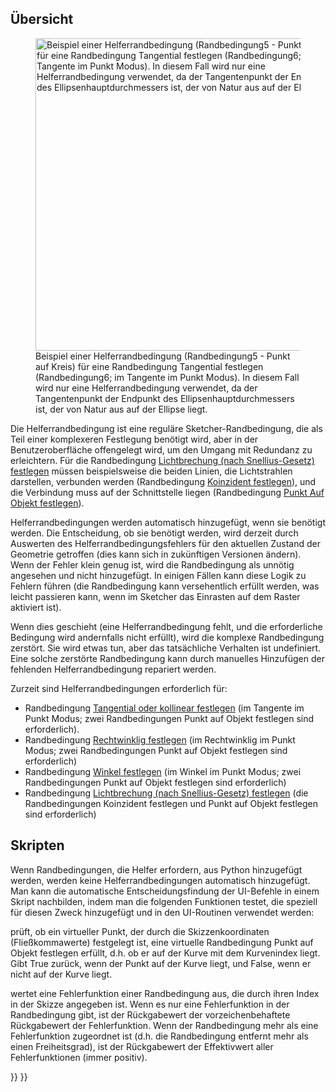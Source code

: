 <languages/>

<span id="Overview"></span>
==Übersicht==

[[Image:Sketcher_helper_constraint_example1.png|thumb|500px|Beispiel einer Helferrandbedingung (Randbedingung5 - Punkt auf Kreis) für eine Randbedingung Tangential festlegen (Randbedingung6; im Tangente im Punkt Modus). In diesem Fall wird nur eine Helferrandbedingung verwendet, da der Tangentenpunkt der Endpunkt des Ellipsenhauptdurchmessers ist, der von Natur aus auf der Ellipse liegt.]]

Die Helferrandbedingung ist eine reguläre Sketcher-Randbedingung, die als Teil einer komplexeren Festlegung benötigt wird, aber in der Benutzeroberfläche offengelegt wird, um den Umgang mit Redundanz zu erleichtern. Für die Randbedingung [[Sketcher_ConstrainSnellsLaw/de|Lichtbrechung (nach Snellius-Gesetz) festlegen]] müssen beispielsweise die beiden Linien, die Lichtstrahlen darstellen, verbunden werden (Randbedingung [[Sketcher_ConstrainCoincident/de|Koinzident festlegen]]), und die Verbindung muss auf der Schnittstelle liegen (Randbedingung [[Sketcher_ConstrainPointOnObject/de|Punkt Auf Objekt festlegen]]). 

Helferrandbedingungen werden automatisch hinzugefügt, wenn sie benötigt werden. Die Entscheidung, ob sie benötigt werden, wird derzeit durch Auswerten des Helferrandbedingungsfehlers für den aktuellen Zustand der Geometrie getroffen (dies kann sich in zukünftigen Versionen ändern). Wenn der Fehler klein genug ist, wird die Randbedingung als unnötig angesehen und nicht hinzugefügt. In einigen Fällen kann diese Logik zu Fehlern führen (die Randbedingung kann versehentlich erfüllt werden, was leicht passieren kann, wenn im Sketcher das Einrasten auf dem Raster aktiviert ist). 

Wenn dies geschieht (eine Helferrandbedingung fehlt, und die erforderliche Bedingung wird andernfalls nicht erfüllt), wird die komplexe Randbedingung zerstört. Sie wird etwas tun, aber das tatsächliche Verhalten ist undefiniert. Eine solche zerstörte Randbedingung kann durch manuelles Hinzufügen der fehlenden Helferrandbedingung repariert werden.

Zurzeit sind Helferrandbedingungen erforderlich für:
* Randbedingung [[Sketcher_ConstrainTangent/de|Tangential oder kollinear festlegen]] (im Tangente im Punkt Modus; zwei Randbedingungen Punkt auf Objekt festlegen sind erforderlich).
* Randbedingung [[Sketcher_ConstrainPerpendicular/de|Rechtwinklig festlegen]] (im Rechtwinklig im Punkt Modus; zwei Randbedingungen Punkt auf Objekt festlegen sind erforderlich)
* Randbedingung [[Sketcher_ConstrainAngle/de|Winkel festlegen]] (im Winkel im Punkt Modus; zwei Randbedingungen Punkt auf Objekt festlegen sind erforderlich)
* Randbedingung [[Sketcher_ConstrainSnellsLaw/de|Lichtbrechung (nach Snellius-Gesetz) festlegen]] (die Randbedingungen Koinzident festlegen und Punkt auf Objekt festlegen sind erforderlich)

<span id="Scripting"></span>
==Skripten==

Wenn Randbedingungen, die Helfer erfordern, aus Python hinzugefügt werden, werden keine Helferrandbedingungen automatisch hinzugefügt. Man kann die automatische Entscheidungsfindung der UI-Befehle in einem Skript nachbilden, indem man die folgenden Funktionen testet, die speziell für diesen Zweck hinzugefügt und in den UI-Routinen verwendet werden:

{{Code|code=
Sketch.isPointOnCurve(icurve,x,y)
}}

{{Incode|isPointOnCurve}} prüft, ob ein virtueller Punkt, der durch die Skizzenkoordinaten {{Incode|x,y}} (Fließkommawerte) festgelegt ist, eine virtuelle Randbedingung Punkt auf Objekt festlegen erfüllt, d.h. ob er auf der Kurve mit dem Kurvenindex {{Incode|icurve}} liegt. Gibt True zurück, wenn der Punkt auf der Kurve liegt, und False, wenn er nicht auf der Kurve liegt.

{{Code|code=
Sketch.calculateConstraintError(iconstr)
}}

{{Incode|calculateConstraintError}} wertet eine Fehlerfunktion einer Randbedingung aus, die durch ihren Index {{Incode|iconstr}} in der Skizze angegeben ist. Wenn es nur eine Fehlerfunktion in der Randbedingung gibt, ist der Rückgabewert der vorzeichenbehaftete Rückgabewert der Fehlerfunktion. Wenn der Randbedingung mehr als eine Fehlerfunktion zugeordnet ist (d.h. die Randbedingung entfernt mehr als einen Freiheitsgrad), ist der Rückgabewert der Effektivwert aller Fehlerfunktionen (immer positiv).


{{Sketcher_Tools_navi{{#translation:}}}}
{{Userdocnavi{{#translation:}}}}